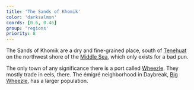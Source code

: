 ```yaml
---
title: 'The Sands of Khomik'
color: 'darksalmon'
coords: [0.6, 0.46]
group: 'regions'
priority: 8
---
```




The <CS>Sands of Khomik</CS> are a dry and fine-grained place, south of [Tenehuat]() on the northwest shore of the [Middle Sea](), which only exists for a bad pun.

The only town of any significance there is a port called [Wheezle](). They mostly trade in eels, there. The émigré neighborhood in Daybreak, [Big Wheezle](daybreak#), has a larger population.